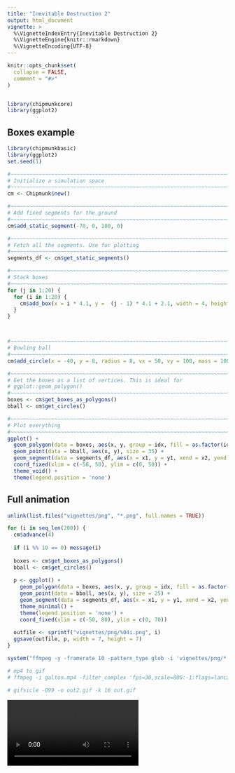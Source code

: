 ```yaml
---
title: "Inevitable Destruction 2"
output: html_document
vignette: >
  %\VignetteIndexEntry{Inevitable Destruction 2}
  %\VignetteEngine{knitr::rmarkdown}
  %\VignetteEncoding{UTF-8}
---
```


```r
knitr::opts_chunk$set(
  collapse = FALSE,
  comment = "#>"
)


library(chipmunkcore)
library(ggplot2)
```


## Boxes example


```r
library(chipmunkbasic)
library(ggplot2)
set.seed(1)

#~~~~~~~~~~~~~~~~~~~~~~~~~~~~~~~~~~~~~~~~~~~~~~~~~~~~~~~~~~~~~~~~~~~~~~~~~~~~~
# Initialize a simulation space
#~~~~~~~~~~~~~~~~~~~~~~~~~~~~~~~~~~~~~~~~~~~~~~~~~~~~~~~~~~~~~~~~~~~~~~~~~~~~~
cm <- Chipmunk$new()

#~~~~~~~~~~~~~~~~~~~~~~~~~~~~~~~~~~~~~~~~~~~~~~~~~~~~~~~~~~~~~~~~~~~~~~~~~~~~~
# Add fixed segments for the ground
#~~~~~~~~~~~~~~~~~~~~~~~~~~~~~~~~~~~~~~~~~~~~~~~~~~~~~~~~~~~~~~~~~~~~~~~~~~~~~
cm$add_static_segment(-70, 0, 100, 0)

#~~~~~~~~~~~~~~~~~~~~~~~~~~~~~~~~~~~~~~~~~~~~~~~~~~~~~~~~~~~~~~~~~~~~~~~~~~~~~
# Fetch all the segments. Use for plotting
#~~~~~~~~~~~~~~~~~~~~~~~~~~~~~~~~~~~~~~~~~~~~~~~~~~~~~~~~~~~~~~~~~~~~~~~~~~~~~
segments_df <- cm$get_static_segments()

#~~~~~~~~~~~~~~~~~~~~~~~~~~~~~~~~~~~~~~~~~~~~~~~~~~~~~~~~~~~~~~~~~~~~~~~~~~~~~
# Stack boxes
#~~~~~~~~~~~~~~~~~~~~~~~~~~~~~~~~~~~~~~~~~~~~~~~~~~~~~~~~~~~~~~~~~~~~~~~~~~~~~
for (j in 1:20) {
  for (i in 1:20) {
    cm$add_box(x = i * 4.1, y =  (j - 1) * 4.1 + 2.1, width = 4, height = 4)
  }
}



#~~~~~~~~~~~~~~~~~~~~~~~~~~~~~~~~~~~~~~~~~~~~~~~~~~~~~~~~~~~~~~~~~~~~~~~~~~~~~
# Bowling ball
#~~~~~~~~~~~~~~~~~~~~~~~~~~~~~~~~~~~~~~~~~~~~~~~~~~~~~~~~~~~~~~~~~~~~~~~~~~~~~
cm$add_circle(x = -40, y = 8, radius = 8, vx = 50, vy = 100, mass = 1000, friction = 0)

#~~~~~~~~~~~~~~~~~~~~~~~~~~~~~~~~~~~~~~~~~~~~~~~~~~~~~~~~~~~~~~~~~~~~~~~~~~~~~
# Get the boxes as a list of vertices. This is ideal for 
# ggplot::geom_polygon()
#~~~~~~~~~~~~~~~~~~~~~~~~~~~~~~~~~~~~~~~~~~~~~~~~~~~~~~~~~~~~~~~~~~~~~~~~~~~~~
boxes <- cm$get_boxes_as_polygons()
bball <- cm$get_circles()

#~~~~~~~~~~~~~~~~~~~~~~~~~~~~~~~~~~~~~~~~~~~~~~~~~~~~~~~~~~~~~~~~~~~~~~~~~~~~~
# Plot everything
#~~~~~~~~~~~~~~~~~~~~~~~~~~~~~~~~~~~~~~~~~~~~~~~~~~~~~~~~~~~~~~~~~~~~~~~~~~~~~
ggplot() + 
  geom_polygon(data = boxes, aes(x, y, group = idx, fill = as.factor(idx))) + 
  geom_point(data = bball, aes(x, y), size = 35) + 
  geom_segment(data = segments_df, aes(x = x1, y = y1, xend = x2, yend = y2)) + 
  coord_fixed(xlim = c(-50, 50), ylim = c(0, 50)) +
  theme_void() + 
  theme(legend.position = 'none')
```


## Full animation


```r

unlink(list.files("vignettes/png", "*.png", full.names = TRUE))

for (i in seq_len(200)) {
  cm$advance(4)
  
  if (i %% 10 == 0) message(i)
  
  boxes <- cm$get_boxes_as_polygons()
  bball <- cm$get_circles()
  
  p <- ggplot() + 
    geom_polygon(data = boxes, aes(x, y, group = idx, fill = as.factor(idx))) + 
    geom_point(data = bball, aes(x, y), size = 25) + 
    geom_segment(data = segments_df, aes(x = x1, y = y1, xend = x2, yend = y2)) + 
    theme_minimal() + 
    theme(legend.position = 'none') + 
    coord_fixed(xlim = c(-50, 80), ylim = c(0, 70)) 
  
  outfile <- sprintf("vignettes/png/%04i.png", i)
  ggsave(outfile, p, width = 7, height = 7)
}

system("ffmpeg -y -framerate 10 -pattern_type glob -i 'vignettes/png/*.png' -c:v libx264 -pix_fmt yuv420p -s 800x800 vignettes/anim/inevitable2.mp4")

# mp4 to gif
# ffmpeg -i galton.mp4 -filter_complex 'fps=30,scale=800:-1:flags=lanczos,split [o1] [o2];[o1] palettegen [p]; [o2] fifo [o3];[o3] [p] paletteuse' out.gif

# gifsicle -O99 -o out2.gif -k 16 out.gif
```





![](anim/inevitable2.mp4)





